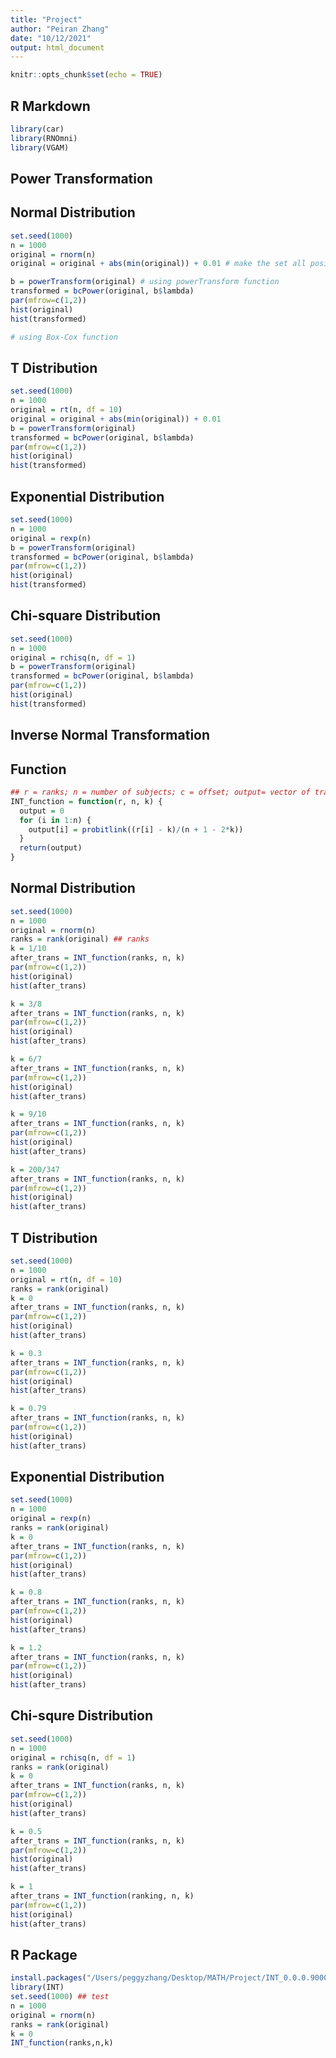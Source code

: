 ```yaml
---
title: "Project"
author: "Peiran Zhang"
date: "10/12/2021"
output: html_document
---
```


```r
knitr::opts_chunk$set(echo = TRUE)
```

## R Markdown

```r
library(car)
library(RNOmni)
library(VGAM)
```



## Power Transformation
## Normal Distribution
```r
set.seed(1000)
n = 1000
original = rnorm(n)
original = original + abs(min(original)) + 0.01 # make the set all positive for Box-Cox

b = powerTransform(original) # using powerTransform function
transformed = bcPower(original, b$lambda)
par(mfrow=c(1,2))
hist(original)
hist(transformed)

# using Box-Cox function
```
## T Distribution
```r
set.seed(1000)
n = 1000
original = rt(n, df = 10)
original = original + abs(min(original)) + 0.01
b = powerTransform(original)
transformed = bcPower(original, b$lambda)
par(mfrow=c(1,2))
hist(original)
hist(transformed)
```
## Exponential Distribution
```r
set.seed(1000)
n = 1000
original = rexp(n)
b = powerTransform(original)
transformed = bcPower(original, b$lambda)
par(mfrow=c(1,2))
hist(original)
hist(transformed)
```
## Chi-square Distribution
```r
set.seed(1000)
n = 1000
original = rchisq(n, df = 1)
b = powerTransform(original)
transformed = bcPower(original, b$lambda)
par(mfrow=c(1,2))
hist(original)
hist(transformed)
```



## Inverse Normal Transformation
## Function
```r
## r = ranks; n = number of subjects; c = offset; output= vector of transformed data
INT_function = function(r, n, k) { 
  output = 0
  for (i in 1:n) {
    output[i] = probitlink((r[i] - k)/(n + 1 - 2*k))
  }
  return(output)
}
```
## Normal Distribution
```r
set.seed(1000)
n = 1000
original = rnorm(n)
ranks = rank(original) ## ranks
k = 1/10
after_trans = INT_function(ranks, n, k) 
par(mfrow=c(1,2))
hist(original)
hist(after_trans)
```
```r
k = 3/8
after_trans = INT_function(ranks, n, k)
par(mfrow=c(1,2))
hist(original)
hist(after_trans)
```
```r
k = 6/7
after_trans = INT_function(ranks, n, k)
par(mfrow=c(1,2))
hist(original)
hist(after_trans)
```
```r
k = 9/10
after_trans = INT_function(ranks, n, k)
par(mfrow=c(1,2))
hist(original)
hist(after_trans)
```
```r
k = 200/347
after_trans = INT_function(ranks, n, k)
par(mfrow=c(1,2))
hist(original)
hist(after_trans)
```
## T Distribution
```r
set.seed(1000)
n = 1000
original = rt(n, df = 10)
ranks = rank(original)
k = 0
after_trans = INT_function(ranks, n, k)
par(mfrow=c(1,2))
hist(original)
hist(after_trans)
```
```r
k = 0.3
after_trans = INT_function(ranks, n, k)
par(mfrow=c(1,2))
hist(original)
hist(after_trans)
```
```r
k = 0.79
after_trans = INT_function(ranks, n, k)
par(mfrow=c(1,2))
hist(original)
hist(after_trans)
```
## Exponential Distribution
```r
set.seed(1000)
n = 1000
original = rexp(n)
ranks = rank(original)
k = 0
after_trans = INT_function(ranks, n, k)
par(mfrow=c(1,2))
hist(original)
hist(after_trans)
```
```r
k = 0.8
after_trans = INT_function(ranks, n, k)
par(mfrow=c(1,2))
hist(original)
hist(after_trans)
```
```r
k = 1.2
after_trans = INT_function(ranks, n, k)
par(mfrow=c(1,2))
hist(original)
hist(after_trans)
```
## Chi-squre Distribution
```r
set.seed(1000)
n = 1000
original = rchisq(n, df = 1)
ranks = rank(original)
k = 0
after_trans = INT_function(ranks, n, k)
par(mfrow=c(1,2))
hist(original)
hist(after_trans)
```
```r
k = 0.5
after_trans = INT_function(ranks, n, k)
par(mfrow=c(1,2))
hist(original)
hist(after_trans)
```
```r
k = 1
after_trans = INT_function(ranking, n, k)
par(mfrow=c(1,2))
hist(original)
hist(after_trans)
```



## R Package
```r
install.packages("/Users/peggyzhang/Desktop/MATH/Project/INT_0.0.0.9000.tar.gz", repos = NULL, type = "source")
library(INT)
set.seed(1000) ## test
n = 1000
original = rnorm(n)
ranks = rank(original)
k = 0
INT_function(ranks,n,k)
```

